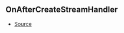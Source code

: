 ## OnAfterCreateStreamHandler



- [Source](https://github.com/Androz2091/discord-player/blob/e31bc2a/packages/discord-player/src/Structures/GuildQueue.ts#L56)